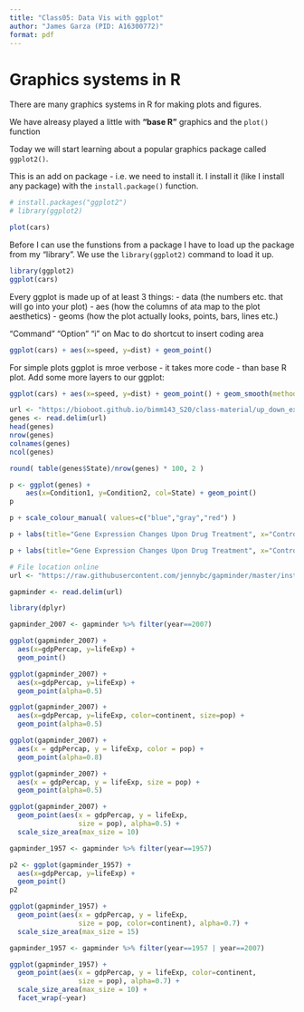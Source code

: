 ```yaml
---
title: "Class05: Data Vis with ggplot"
author: "James Garza (PID: A16300772)"
format: pdf
---
```


# Graphics systems in R

There are many graphics systems in R for making plots and figures.

We have alreasy played a little with **"base R"** graphics and the `plot()` function

Today we will start learning about a popular graphics package called `ggplot2()`.

This is an add on package - i.e. we need to install it.  I install it (like I install any package) with the `install.package()` function.

```r
# install.packages("ggplot2")
# library(ggplot2)
```


```r
plot(cars)
```

Before I can use the funstions from a package I have to load up the package from my "library". We use the `library(ggplot2)` command to load it up.

```r
library(ggplot2)
ggplot(cars)
```

Every ggplot is made up of at least 3 things: 
- data (the numbers etc. that will go into your plot)
- aes (how the columns of ata map to the plot aesthetics)
- geoms (how the plot actually looks, points, bars, lines etc.)

"Command" "Option" "i" on Mac to do shortcut to insert coding area


```r
ggplot(cars) + aes(x=speed, y=dist) + geom_point()
```

For simple plots ggplot is mroe verbose - it takes more code - than base R plot.
Add some more layers to our ggplot:

```r
ggplot(cars) + aes(x=speed, y=dist) + geom_point() + geom_smooth(method="lm",level=0) + labs(title="Stopping distance of old cars", subtitle= "A silly example plot") + theme_bw()
```

```r
url <- "https://bioboot.github.io/bimm143_S20/class-material/up_down_expression.txt"
genes <- read.delim(url)
head(genes)
nrow(genes)
colnames(genes)
ncol(genes)
```
```r
round( table(genes$State)/nrow(genes) * 100, 2 )
```
```r
p <- ggplot(genes) + 
    aes(x=Condition1, y=Condition2, col=State) + geom_point()
p
```
```r
p + scale_colour_manual( values=c("blue","gray","red") )
```
```r
p + labs(title="Gene Expression Changes Upon Drug Treatment", x="Control (no drug)", y= "Drug Treatment")
```
```r
p + labs(title="Gene Expression Changes Upon Drug Treatment", x="Control (no drug)", y= "Drug Treatment") + scale_colour_manual(values=c("blue","black","red"))

```
```r
# File location online
url <- "https://raw.githubusercontent.com/jennybc/gapminder/master/inst/extdata/gapminder.tsv"

gapminder <- read.delim(url)
```
```r
library(dplyr)

gapminder_2007 <- gapminder %>% filter(year==2007)
```
```r
ggplot(gapminder_2007) +
  aes(x=gdpPercap, y=lifeExp) +
  geom_point()
```
```r
ggplot(gapminder_2007) +
  aes(x=gdpPercap, y=lifeExp) +
  geom_point(alpha=0.5)
```
```r
ggplot(gapminder_2007) +
  aes(x=gdpPercap, y=lifeExp, color=continent, size=pop) +
  geom_point(alpha=0.5)
```
```r
ggplot(gapminder_2007) + 
  aes(x = gdpPercap, y = lifeExp, color = pop) +
  geom_point(alpha=0.8)
```
```r
ggplot(gapminder_2007) + 
  aes(x = gdpPercap, y = lifeExp, size = pop) +
  geom_point(alpha=0.5)
```
```r
ggplot(gapminder_2007) + 
  geom_point(aes(x = gdpPercap, y = lifeExp,
                 size = pop), alpha=0.5) + 
  scale_size_area(max_size = 10)
```
```r
gapminder_1957 <- gapminder %>% filter(year==1957)
```
```r
p2 <- ggplot(gapminder_1957) +
  aes(x=gdpPercap, y=lifeExp) +
  geom_point()
p2
```
```r
ggplot(gapminder_1957) + 
  geom_point(aes(x = gdpPercap, y = lifeExp,
                 size = pop, color=continent), alpha=0.7) + 
  scale_size_area(max_size = 15)
```
```r
gapminder_1957 <- gapminder %>% filter(year==1957 | year==2007)

ggplot(gapminder_1957) + 
  geom_point(aes(x = gdpPercap, y = lifeExp, color=continent,
                 size = pop), alpha=0.7) + 
  scale_size_area(max_size = 10) +
  facet_wrap(~year)
```










